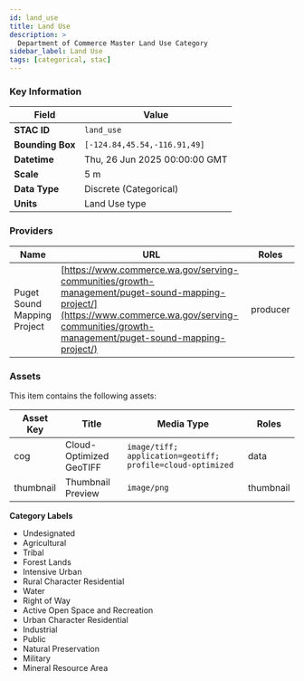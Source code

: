 ```yaml
---
id: land_use
title: Land Use
description: >
  Department of Commerce Master Land Use Category
sidebar_label: Land Use
tags: [categorical, stac]
---
```



<LayerDemo layerKey="land_use" />

### Key Information

| Field            | Value                         |
| ---------------- | ----------------------------- |
| **STAC ID**      | `land_use`                    |
| **Bounding Box** | `[-124.84,45.54,-116.91,49]`  |
| **Datetime**     | Thu, 26 Jun 2025 00:00:00 GMT |
| **Scale**        | 5 m                           |
| **Data Type**    | Discrete (Categorical)        |
| **Units**        | Land Use type                 |

### Providers

| Name                        | URL                                                                                                                                                                                              | Roles    |
| --------------------------- | ------------------------------------------------------------------------------------------------------------------------------------------------------------------------------------------------ | -------- |
| Puget Sound Mapping Project | [https://www.commerce.wa.gov/serving-communities/growth-management/puget-sound-mapping-project/](https://www.commerce.wa.gov/serving-communities/growth-management/puget-sound-mapping-project/) | producer |

### Assets

This item contains the following assets:

| Asset Key | Title                   | Media Type                                                 | Roles     |
| --------- | ----------------------- | ---------------------------------------------------------- | --------- |
| cog       | Cloud-Optimized GeoTIFF | `image/tiff; application=geotiff; profile=cloud-optimized` | data      |
| thumbnail | Thumbnail Preview       | `image/png`                                                | thumbnail |

**Category Labels**

- Undesignated
- Agricultural
- Tribal
- Forest Lands
- Intensive Urban
- Rural Character Residential
- Water
- Right of Way
- Active Open Space and Recreation
- Urban Character Residential
- Industrial
- Public
- Natural Preservation
- Military
- Mineral Resource Area
